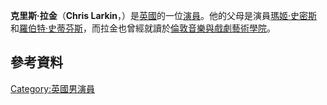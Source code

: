{{Infobox person
| name                    = Chris Larkin
| image                   = 
| caption                 = 
| birth_name               = Christopher Stephens
| birth_date               = {{birth date and age|1967|06|19|df=y}}
| birth_place              = [[英國|英國]][[英格蘭|英格蘭]][[倫敦|倫敦]]
| death_date               = 
| death_place              = 
| othername               = 
| occupation              = 演員
| years_active             = 
| spouse                  = 
| website                 = 
| academyawards           = 
| afiawards               = 
| arielaward              = 
| baftaawards             = 
| cesarawards             = 
| emmyawards              = 
| filmfareawards          = 
| geminiawards            = 
| goldenglobeawards       = 
| goldenraspberryawards   = 
| goyaawards              = 
| grammyawards            = 
| iftaawards              = 
| laurenceolivierawards   = 
| naacpimageawards        = 
| nationalfilmawards      = 
| sagawards               = 
| tonyawards              = 
| awards                  = 
|parents=[[Dame_Maggie_Smith|Dame Maggie Smith]]<br/>[[Sir_Robert_Stephens|Sir Robert Stephens]]
|relatives= [[托比·斯蒂芬斯|托比·斯蒂芬斯]]（兄弟）
}}
'''克里斯·拉金'''（'''Chris Larkin'''，{{bd|1967年|6月19日}}）是[[英國|英國]]的一位[[演員|演員]]。他的父母是演員[[瑪姬·史密斯|瑪姬·史密斯]]和[[羅伯特·史蒂芬斯|羅伯特·史蒂芬斯]]，而拉金也曾經就讀於[[倫敦音樂與戲劇藝術學院|倫敦音樂與戲劇藝術學院]]。
==參考資料==
{{reflist}}
[[Category:英國男演員|Category:英國男演員]]